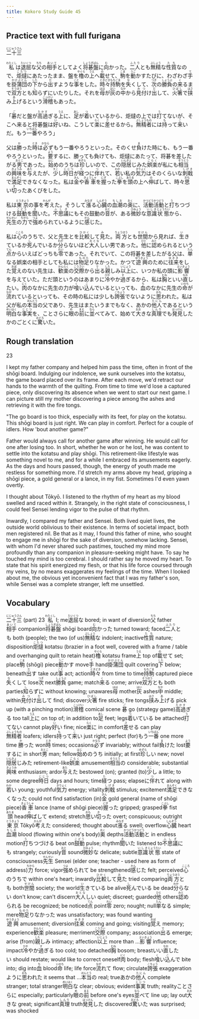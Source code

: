 ```yaml
---
title: Kokoro Study Guide 45
---
```


## Practice text with full furigana

<p>
<ruby><rb>二十三</rb><rt>にじゅうさん</rt></ruby>
</p>

<p>
<ruby><rb>私</rb><rt>わたくし</rt></ruby>は<ruby><rb>退屈</rb><rt>たいくつ</rt></ruby>な<ruby><rb>父</rb><rt>ちち</rt></ruby>の<ruby><rb>相手</rb><rt>あいて</rt></ruby>としてよく<ruby><rb>将碁盤</rb><rt>しょうぎばん</rt></ruby>に<ruby><rb>向</rb><rt>む</rt></ruby>かった。<ruby><rb>二人</rb><rt>ふたり</rt></ruby>とも<ruby><rb>無精</rb><rt>ぶしょう</rt></ruby>な<ruby><rb>性質</rb><rt>たち</rt></ruby>なので、<ruby><rb>炬燵</rb><rt>こたつ</rt></ruby>にあたったまま、盤を<ruby><rb>櫓</rb><rt>やぐら</rt></ruby>の<ruby><rb>上</rb><rt>うえ</rt></ruby>へ<ruby><rb>載</rb><rt>の</rt></ruby>せて、<ruby><rb>駒</rb><rt>こま</rt></ruby>を<ruby><rb>動</rb><rt>うご</rt></ruby>かすたびに、わざわざ<ruby><rb>手</rb><rt>て</rt></ruby>を<ruby><rb>掛蒲団</rb><rt>かけぶとん</rt></ruby>の<ruby><rb>下</rb><rt>した</rt></ruby>から<ruby><rb>出</rb><rt>だ</rt></ruby>すような<ruby><rb>事</rb><rt>こと</rt></ruby>をした。<ruby><rb>時々</rb><rt>ときどき</rt></ruby><ruby><rb>持駒</rb><rt>もちごま</rt></ruby>を<ruby><rb>失</rb><rt>な</rt></ruby>くして、<ruby><rb>次</rb><rt>つぎ</rt></ruby>の<ruby><rb>勝負</rb><rt>しょうぶ</rt></ruby>の<ruby><rb>来</rb><rt>く</rt></ruby>るまで<ruby><rb>双方</rb><rt>そうほう</rt></ruby>とも<ruby><rb>知</rb><rt>し</rt></ruby>らずにいたりした。それを<ruby><rb>母</rb><rt>はは</rt></ruby>が<ruby><rb>灰</rb><rt>はい</rt></ruby>の<ruby><rb>中</rb><rt>なか</rt></ruby>から<ruby><rb>見付</rb><rt>みつ</rt></ruby>け<ruby><rb>出</rb><rt>だ</rt></ruby>して、<ruby><rb>火箸</rb><rt>ひばし</rt></ruby>で<ruby><rb>挟</rb><rt>はさ</rt></ruby>み<ruby><rb>上</rb><rt>あ</rt></ruby>げるという<ruby><rb>滑稽</rb><rt>こっけい</rt></ruby>もあった。
</p>

<p>
「<ruby><rb>碁</rb><rt>ご</rt></ruby>だと盤が<ruby><rb>高過</rb><rt>たかす</rt></ruby>ぎる<ruby><rb>上</rb><rt>うえ</rt></ruby>に、<ruby><rb>足</rb><rt>あし</rt></ruby>が<ruby><rb>着</rb><rt>つ</rt></ruby>いているから、炬燵の上では<ruby><rb>打</rb><rt>う</rt></ruby>てないが、そこへ来ると将碁盤は<ruby><rb>好</rb><rt>い</rt></ruby>いね、こうして<ruby><rb>楽</rb><rt>らく</rt></ruby>に<ruby><rb>差</rb><rt>さ</rt></ruby>せるから。<ruby><rb>無精者</rb><rt>ぶしょうもの</rt></ruby>には<ruby><rb>持</rb><rt>も</rt></ruby>って<ruby><rb>来</rb><rt>こ</rt></ruby>いだ。もう<ruby><rb>一番</rb><rt>いちばん</rt></ruby>やろう」
</p>

<p>
父は<ruby><rb>勝</rb><rt>か</rt></ruby>った<ruby><rb>時</rb><rt>とき</rt></ruby>は<ruby><rb>必</rb><rt>かなら</rt></ruby>ずもう一番やろうといった。そのくせ<ruby><rb>負</rb><rt>ま</rt></ruby>けた時にも、もう一番やろうといった。<ruby><rb>要</rb><rt>よう</rt></ruby>するに、勝っても負けても、炬燵にあたって、将碁を差したがる<ruby><rb>男</rb><rt>おとこ</rt></ruby>であった。<ruby><rb>始</rb><rt>はじ</rt></ruby>めのうちは<ruby><rb>珍</rb><rt>めずら</rt></ruby>しいので、この<ruby><rb>隠居</rb><rt>いんきょ</rt></ruby>じみた<ruby><rb>娯楽</rb><rt>ごらく</rt></ruby>が私にも<ruby><rb>相当</rb><rt>そうとう</rt></ruby>の<ruby><rb>興味</rb><rt>きょうみ</rt></ruby>を<ruby><rb>与</rb><rt>あた</rt></ruby>えたが、<ruby><rb>少</rb><rt>すこ</rt></ruby>し<ruby><rb>時日</rb><rt>じじつ</rt></ruby>が<ruby><rb>経</rb><rt>た</rt></ruby>つに<ruby><rb>伴</rb><rt>つ</rt></ruby>れて、<ruby><rb>若</rb><rt>わか</rt></ruby>い私の<ruby><rb>気力</rb><rt>きりょく</rt></ruby>はそのくらいな<ruby><rb>刺戟</rb><rt>しげき</rt></ruby>で<ruby><rb>満足</rb><rt>まんぞく</rt></ruby>できなくなった。私は<ruby><rb>金</rb><rt>きん</rt></ruby>や<ruby><rb>香車</rb><rt>きょうしゃ</rt></ruby>を<ruby><rb>握</rb><rt>にぎ</rt></ruby>った<ruby><rb>拳</rb><rt>こぶし</rt></ruby>を<ruby><rb>頭</rb><rt>あたま</rt></ruby>の上へ<ruby><rb>伸</rb><rt>の</rt></ruby>ばして、時々<ruby><rb>思</rb><rt>おも</rt></ruby>い<ruby><rb>切</rb><rt>き</rt></ruby>ったあくびをした。
</p>

<p>
私は<ruby><rb>東京</rb><rt>とうきょう</rt></ruby>の事を<ruby><rb>考</rb><rt>かんが</rt></ruby>えた。そうして<ruby><rb>漲</rb><rt>みなぎ</rt></ruby>る<ruby><rb>心臓</rb><rt>しんぞう</rt></ruby>の<ruby><rb>血潮</rb><rt>ちしお</rt></ruby>の<ruby><rb>奥</rb><rt>おく</rt></ruby>に、<ruby><rb>活動活動</rb><rt>かつどうかつどう</rt></ruby>と<ruby><rb>打</rb><rt>う</rt></ruby>ちつづける<ruby><rb>鼓動</rb><rt>こどう</rt></ruby>を<ruby><rb>聞</rb><rt>き</rt></ruby>いた。<ruby><rb>不思議</rb><rt>ふしぎ</rt></ruby>にもその鼓動の<ruby><rb>音</rb><rt>おと</rt></ruby>が、ある<ruby><rb>微妙</rb><rt>びみょう</rt></ruby>な<ruby><rb>意識</rb><rt>いしき</rt></ruby><ruby><rb>状態</rb><rt>じょうたい</rt></ruby>から、<ruby><rb>先生</rb><rt>せんせい</rt></ruby>の<ruby><rb>力</rb><rt>ちから</rt></ruby>で<ruby><rb>強</rb><rt>つよ</rt></ruby>められているように<ruby><rb>感</rb><rt>かん</rt></ruby>じた。
</p>

<p>
私は<ruby><rb>心</rb><rt>こころ</rt></ruby>のうちで、父と先生とを<ruby><rb>比較</rb><rt>ひかく</rt></ruby>して<ruby><rb>見</rb><rt>み</rt></ruby>た。<ruby><rb>両方</rb><rt>りょうほう</rt></ruby>とも<ruby><rb>世間</rb><rt>せけん</rt></ruby>から見れば、<ruby><rb>生</rb><rt>い</rt></ruby>きているか<ruby><rb>死</rb><rt>し</rt></ruby>んでいるか<ruby><rb>分</rb><rt>わか</rt></ruby>らないほど<ruby><rb>大人</rb><rt>おとな</rt></ruby>しい男であった。<ruby><rb>他</rb><rt>ひと</rt></ruby>に<ruby><rb>認</rb><rt>みと</rt></ruby>められるという<ruby><rb>点</rb><rt>てん</rt></ruby>からいえばどっちも<ruby><rb>零</rb><rt>れい</rt></ruby>であった。それでいて、この将碁を差したがる父は、<ruby><rb>単</rb><rt>たん</rt></ruby>なる娯楽の相手としても私には<ruby><rb>物足</rb><rt>ものた</rt></ruby>りなかった。かつて<ruby><rb>遊興</rb><rt>ゆうきょう</rt></ruby>のために<ruby><rb>往来</rb><rt>ゆきき</rt></ruby>をした<ruby><rb>覚</rb><rt>おぼ</rt></ruby>えのない先生は、<ruby><rb>歓楽</rb><rt>かんらく</rt></ruby>の<ruby><rb>交際</rb><rt>こうさい</rt></ruby>から<ruby><rb>出</rb><rt>で</rt></ruby>る<ruby><rb>親</rb><rt>した</rt></ruby>しみ<ruby><rb>以上</rb><rt>いじょう</rt></ruby>に、いつか私の頭に<ruby><rb>影響</rb><rt>えいきょう</rt></ruby>を与えていた。ただ頭というのはあまりに<ruby><rb>冷</rb><rt>ひや</rt></ruby>やか<ruby><rb>過</rb><rt>す</rt></ruby>ぎるから、私は<ruby><rb>胸</rb><rt>むね</rt></ruby>といい<ruby><rb>直</rb><rt>なお</rt></ruby>したい。<ruby><rb>肉</rb><rt>にく</rt></ruby>のなかに先生の力が<ruby><rb>喰</rb><rt>く</rt></ruby>い<ruby><rb>込</rb><rt>こ</rt></ruby>んでいるといっても、<ruby><rb>血</rb><rt>ち</rt></ruby>のなかに先生の<ruby><rb>命</rb><rt>いのち</rt></ruby>が<ruby><rb>流</rb><rt>なが</rt></ruby>れているといっても、その時の私には少しも<ruby><rb>誇張</rb><rt>こちょう</rt></ruby>でないように<ruby><rb>思</rb><rt>おも</rt></ruby>われた。私は父が私の<ruby><rb>本当</rb><rt>ほんとう</rt></ruby>の父であり、先生はまたいうまでもなく、あかの<ruby><rb>他人</rb><rt>たにん</rt></ruby>であるという<ruby><rb>明白</rb><rt>めいはく</rt></ruby>な<ruby><rb>事実</rb><rt>じじつ</rt></ruby>を、ことさらに<ruby><rb>眼</rb><rt>め</rt></ruby>の<ruby><rb>前</rb><rt>まえ</rt></ruby>に<ruby><rb>並</rb><rt>なら</rt></ruby>べてみて、始めて<ruby><rb>大</rb><rt>おお</rt></ruby>きな<ruby><rb>真理</rb><rt>しんり</rt></ruby>でも<ruby><rb>発見</rb><rt>はっけん</rt></ruby>したかのごとくに<ruby><rb>驚</rb><rt>おどろ</rt></ruby>いた。
</p>


## Rough translation

23

I kept my father company and helped him pass the time, often in front of the shōgi board. Indulging our indolence, we sunk ourselves into the kotatsu, the game board placed over its frame. After each move, we'd retract our hands to the warmth of the quilting. From time to time we'd lose a captured piece, only discovering its absence when we went to start our next game. I can picture still my mother discovering a piece among the ashes and retrieving it with the fire tongs.

"The go board is too thick, especially with its feet, for play on the kotatsu. This shōgi board is just right. We can play in comfort. Perfect for a couple of idlers. How 'bout another game?"

Father would always call for another game after winning. He would call for one after losing too. In short, whether he won or he lost, he was content to settle into the kotatsu and play shōgi. This retirement-like lifestyle was something novel to me, and for a while I embraced its amusements eagerly. As the days and hours passed, though, the energy of youth made me restless for something more. I'd stretch my arms above my head, gripping a shōgi piece, a gold general or a lance, in my fist. Sometimes I'd even yawn overtly.

I thought about Tōkyō. I listened to the rhythm of my heart as my blood swelled and raced within it. Strangely, in the right state of consciousness, I could feel Sensei lending vigor to the pulse of that rhythm.

Inwardly, I compared my father and Sensei. Both lived quiet lives, the outside world oblivious to their existence. In terms of societal impact, both men registered nil. Be that as it may, I found this father of mine, who sought to engage me in shōgi for the sake of diversion, somehow lacking. Sensei, with whom I'd never shared such pastimes, touched my mind more profoundly than any companion in pleasure-seeking might have. To say he touched my mind is too cerebral. I should rather say he moved my heart. To state that his spirit energized my flesh, or that his life force coursed through my veins, by no means exaggerates my feelings of the time. When I looked about me, the obvious yet inconvenient fact that I was my father's son, while Sensei was a complete stranger, left me unsettled.          


## Vocabulary

<p>
<span class="vocabstudy"><ruby><rb>二十三</rb><rt>にじゅうさん</rt></ruby>&nbsp;(part) 23</span>
<span class="vocabstudy"><ruby><rb>私</rb><rt>わたくし</rt></ruby>&nbsp;I; me</span><span class="vocabstudy"><ruby><rb>退屈</rb><rt>たいくつ</rt></ruby>な&nbsp;bored; in want of diversion</span><span class="vocabstudy"><ruby><rb>父</rb><rt>ちち</rt></ruby>&nbsp;father</span><span class="vocabstudy"><ruby><rb>相手</rb><rt>あいて</rt></ruby>&nbsp;companion</span><span class="vocabstudy"><ruby><rb>将碁盤</rb><rt>しょうぎばん</rt></ruby>&nbsp;shōgi board</span><span class="vocabstudy"><ruby><rb>向</rb><rt>む</rt></ruby>かった&nbsp;turned toward; faced</span><span class="vocabstudy"><ruby><rb>二人</rb><rt>ふたり</rt></ruby>とも&nbsp;both (people); the two (of us)</span><span class="vocabstudy"><ruby><rb>無精</rb><rt>ぶしょう</rt></ruby>な&nbsp;indolent; inactive</span><span class="vocabstudy"><ruby><rb>性質</rb><rt>たち</rt></ruby>&nbsp;nature; disposition</span><span class="vocabstudy"><ruby><rb>炬燵</rb><rt>こたつ</rt></ruby>&nbsp;kotatsu (brazier in a foot well, covered with a frame / table and overhanging quilt to retain heat)</span><span class="vocabstudy"><ruby><rb>櫓</rb><rt>やぐら</rt></ruby>&nbsp;kotatsu frame</span><span class="vocabstudy"><ruby><rb>上</rb><rt>うえ</rt></ruby>&nbsp;top of</span><span class="vocabstudy"><ruby><rb>載</rb><rt>の</rt></ruby>せて&nbsp;set; place</span><span class="vocabstudy"><ruby><rb>駒</rb><rt>こま</rt></ruby>&nbsp;(shōgi) piece</span><span class="vocabstudy"><ruby><rb>動</rb><rt>うご</rt></ruby>かす&nbsp;move</span><span class="vocabstudy"><ruby><rb>手</rb><rt>て</rt></ruby>&nbsp;hand</span><span class="vocabstudy"><ruby><rb>掛蒲団</rb><rt>かけぶとん</rt></ruby>&nbsp;quilt covering</span><span class="vocabstudy"><ruby><rb>下</rb><rt>した</rt></ruby>&nbsp;below; beneath</span><span class="vocabstudy"><ruby><rb>出</rb><rt>だ</rt></ruby>す&nbsp;take out</span><span class="vocabstudy"><ruby><rb>事</rb><rt>こと</rt></ruby>&nbsp;act; action</span><span class="vocabstudy"><ruby><rb>時々</rb><rt>ときどき</rt></ruby>&nbsp;from time to time</span><span class="vocabstudy"><ruby><rb>持駒</rb><rt>もちごま</rt></ruby>&nbsp;captured piece</span><span class="vocabstudy"><ruby><rb>失</rb><rt>な</rt></ruby>くして&nbsp;lose</span><span class="vocabstudy"><ruby><rb>次</rb><rt>つぎ</rt></ruby>&nbsp;next</span><span class="vocabstudy"><ruby><rb>勝負</rb><rt>しょうぶ</rt></ruby>&nbsp;game; match</span><span class="vocabstudy"><ruby><rb>来</rb><rt>く</rt></ruby>る&nbsp;come; arrive</span><span class="vocabstudy"><ruby><rb>双方</rb><rt>そうほう</rt></ruby>とも&nbsp;both parties</span><span class="vocabstudy"><ruby><rb>知</rb><rt>し</rt></ruby>らずに&nbsp;without knowing; unawares</span><span class="vocabstudy"><ruby><rb>母</rb><rt>はは</rt></ruby>&nbsp;mother</span><span class="vocabstudy"><ruby><rb>灰</rb><rt>はい</rt></ruby>&nbsp;ashes</span><span class="vocabstudy"><ruby><rb>中</rb><rt>なか</rt></ruby>&nbsp;middle; within</span><span class="vocabstudy"><ruby><rb>見付</rb><rt>みつ</rt></ruby>け<ruby><rb>出</rb><rt>だ</rt></ruby>して&nbsp;find; discover</span><span class="vocabstudy"><ruby><rb>火箸</rb><rt>ひばし</rt></ruby>&nbsp;fire sticks; fire tongs</span><span class="vocabstudy"><ruby><rb>挟</rb><rt>はさ</rt></ruby>み<ruby><rb>上</rb><rt>あ</rt></ruby>げる&nbsp;pick up (with a pinching motion)</span><span class="vocabstudy"><ruby><rb>滑稽</rb><rt>こっけい</rt></ruby>&nbsp;comical scene</span>
<span class="vocabstudy"><ruby><rb>碁</rb><rt>ご</rt></ruby>&nbsp;go (strategy game)</span><span class="vocabstudy"><ruby><rb>高過</rb><rt>たかす</rt></ruby>ぎる&nbsp;too tall</span><span class="vocabstudy"><ruby><rb>上</rb><rt>うえ</rt></ruby>に&nbsp;on top of; in addition to</span><span class="vocabstudy"><ruby><rb>足</rb><rt>あし</rt></ruby>&nbsp;feet; legs</span><span class="vocabstudy"><ruby><rb>着</rb><rt>つ</rt></ruby>いている&nbsp;be attached</span><span class="vocabstudy"><ruby><rb>打</rb><rt>う</rt></ruby>てない&nbsp;cannot play</span><span class="vocabstudy"><ruby><rb>好</rb><rt>い</rt></ruby>い&nbsp;fine; nice</span><span class="vocabstudy"><ruby><rb>楽</rb><rt>らく</rt></ruby>に&nbsp;in comfort</span><span class="vocabstudy"><ruby><rb>差</rb><rt>さ</rt></ruby>せる&nbsp;can play</span><span class="vocabstudy"><ruby><rb>無精者</rb><rt>ぶしょうもの</rt></ruby>&nbsp;loafers; idlers</span><span class="vocabstudy"><ruby><rb>持</rb><rt>も</rt></ruby>って<ruby><rb>来</rb><rt>こ</rt></ruby>い&nbsp;just right; perfect (for)</span><span class="vocabstudy">もう<ruby><rb>一番</rb><rt>いちばん</rt></ruby>&nbsp;one more time</span>
<span class="vocabstudy"><ruby><rb>勝</rb><rt>か</rt></ruby>った&nbsp;won</span><span class="vocabstudy"><ruby><rb>時</rb><rt>とき</rt></ruby>&nbsp;times; occasions</span><span class="vocabstudy"><ruby><rb>必</rb><rt>かなら</rt></ruby>ず&nbsp;invariably; without fail</span><span class="vocabstudy"><ruby><rb>負</rb><rt>ま</rt></ruby>けた&nbsp;lost</span><span class="vocabstudy"><ruby><rb>要</rb><rt>よう</rt></ruby>するに&nbsp;in short</span><span class="vocabstudy"><ruby><rb>男</rb><rt>おとこ</rt></ruby>&nbsp;man; fellow</span><span class="vocabstudy"><ruby><rb>始</rb><rt>はじ</rt></ruby>めのうち&nbsp;initially; at first</span><span class="vocabstudy"><ruby><rb>珍</rb><rt>めずら</rt></ruby>しい&nbsp;new; novel</span><span class="vocabstudy"><ruby><rb>隠居</rb><rt>いんきょ</rt></ruby>じみた&nbsp;retirement-like</span><span class="vocabstudy"><ruby><rb>娯楽</rb><rt>ごらく</rt></ruby>&nbsp;amusement</span><span class="vocabstudy"><ruby><rb>相当</rb><rt>そうとう</rt></ruby>の&nbsp;considerable; substantial</span><span class="vocabstudy"><ruby><rb>興味</rb><rt>きょうみ</rt></ruby>&nbsp;enthusiasm; ardor</span><span class="vocabstudy"><ruby><rb>与</rb><rt>あた</rt></ruby>えた&nbsp;bestowed (on); granted (to)</span><span class="vocabstudy"><ruby><rb>少</rb><rt>すこ</rt></ruby>し&nbsp;a little; to some degree</span><span class="vocabstudy"><ruby><rb>時日</rb><rt>じじつ</rt></ruby>&nbsp;days and hours; time</span><span class="vocabstudy"><ruby><rb>経</rb><rt>た</rt></ruby>つ&nbsp;pass; elapse</span><span class="vocabstudy">に<ruby><rb>伴</rb><rt>つ</rt></ruby>れて&nbsp;along with</span><span class="vocabstudy"><ruby><rb>若</rb><rt>わか</rt></ruby>い&nbsp;young; youthful</span><span class="vocabstudy"><ruby><rb>気力</rb><rt>きりょく</rt></ruby>&nbsp;energy; vitality</span><span class="vocabstudy"><ruby><rb>刺戟</rb><rt>しげき</rt></ruby>&nbsp;stimulus; excitement</span><span class="vocabstudy"><ruby><rb>満足</rb><rt>まんぞく</rt></ruby>できなくなった&nbsp;could not find satisfaction (in)</span><span class="vocabstudy"><ruby><rb>金</rb><rt>きん</rt></ruby>&nbsp;gold general (name of shōgi piece)</span><span class="vocabstudy"><ruby><rb>香車</rb><rt>きょうしゃ</rt></ruby>&nbsp;lance (name of shōgi piece)</span><span class="vocabstudy"><ruby><rb>握</rb><rt>にぎ</rt></ruby>った&nbsp;gripped; grasped</span><span class="vocabstudy"><ruby><rb>拳</rb><rt>こぶし</rt></ruby>&nbsp;fist</span><span class="vocabstudy"><ruby><rb>頭</rb><rt>あたま</rt></ruby>&nbsp;head</span><span class="vocabstudy"><ruby><rb>伸</rb><rt>の</rt></ruby>ばして&nbsp;extend; stretch</span><span class="vocabstudy"><ruby><rb>思</rb><rt>おも</rt></ruby>い<ruby><rb>切</rb><rt>き</rt></ruby>った&nbsp;overt; conspicuous; outright</span>
<span class="vocabstudy"><ruby><rb>東京</rb><rt>とうきょう</rt></ruby>&nbsp;Tōkyō</span><span class="vocabstudy"><ruby><rb>考</rb><rt>かんが</rt></ruby>えた&nbsp;considered; thought about</span><span class="vocabstudy"><ruby><rb>漲</rb><rt>みなぎ</rt></ruby>る&nbsp;swell; overflow</span><span class="vocabstudy"><ruby><rb>心臓</rb><rt>しんぞう</rt></ruby>&nbsp;heart</span><span class="vocabstudy"><ruby><rb>血潮</rb><rt>ちしお</rt></ruby>&nbsp;blood (flowing within one's body)</span><span class="vocabstudy"><ruby><rb>奥</rb><rt>おく</rt></ruby>&nbsp;depths</span><span class="vocabstudy"><ruby><rb>活動活動</rb><rt>かつどうかつどう</rt></ruby>と&nbsp;in endless motion</span><span class="vocabstudy"><ruby><rb>打</rb><rt>う</rt></ruby>ちつづける&nbsp;beat on</span><span class="vocabstudy"><ruby><rb>鼓動</rb><rt>こどう</rt></ruby>&nbsp;pulse; rhythm</span><span class="vocabstudy"><ruby><rb>聞</rb><rt>き</rt></ruby>いた&nbsp;listened to</span><span class="vocabstudy"><ruby><rb>不思議</rb><rt>ふしぎ</rt></ruby>にも&nbsp;strangely; curiously</span><span class="vocabstudy"><ruby><rb>音</rb><rt>おと</rt></ruby>&nbsp;sound</span><span class="vocabstudy"><ruby><rb>微妙</rb><rt>びみょう</rt></ruby>な&nbsp;delicate; subtle</span><span class="vocabstudy"><ruby><rb>意識</rb><rt>いしき</rt></ruby><ruby><rb>状態</rb><rt>じょうたい</rt></ruby>&nbsp;state of consciousness</span><span class="vocabstudy"><ruby><rb>先生</rb><rt>せんせい</rt></ruby>&nbsp;Sensei (elder one; teacher - used here as form of address)</span><span class="vocabstudy"><ruby><rb>力</rb><rt>ちから</rt></ruby>&nbsp;force; vigor</span><span class="vocabstudy"><ruby><rb>強</rb><rt>つよ</rt></ruby>められて&nbsp;be strengthened</span><span class="vocabstudy"><ruby><rb>感</rb><rt>かん</rt></ruby>じた&nbsp;felt; perceived</span>
<span class="vocabstudy"><ruby><rb>心</rb><rt>こころ</rt></ruby>のうちで&nbsp;within one's heart; inwardly</span><span class="vocabstudy"><ruby><rb>比較</rb><rt>ひかく</rt></ruby>して<ruby><rb>見</rb><rt>み</rt></ruby>た&nbsp;tried comparing</span><span class="vocabstudy"><ruby><rb>両方</rb><rt>りょうほう</rt></ruby>とも&nbsp;both</span><span class="vocabstudy"><ruby><rb>世間</rb><rt>せけん</rt></ruby>&nbsp;society; the world</span><span class="vocabstudy"><ruby><rb>生</rb><rt>い</rt></ruby>きている&nbsp;be alive</span><span class="vocabstudy"><ruby><rb>死</rb><rt>し</rt></ruby>んでいる&nbsp;be dead</span><span class="vocabstudy"><ruby><rb>分</rb><rt>わか</rt></ruby>らない&nbsp;don't know; can't discern</span><span class="vocabstudy"><ruby><rb>大人</rb><rt>おとな</rt></ruby>しい&nbsp;quiet; discreet; guarded</span><span class="vocabstudy"><ruby><rb>他</rb><rt>ひと</rt></ruby>&nbsp;others</span><span class="vocabstudy"><ruby><rb>認</rb><rt>みと</rt></ruby>められる&nbsp;be recognized; be noticed</span><span class="vocabstudy"><ruby><rb>点</rb><rt>てん</rt></ruby>&nbsp;point</span><span class="vocabstudy"><ruby><rb>零</rb><rt>れい</rt></ruby>&nbsp;zero; nought; null</span><span class="vocabstudy"><ruby><rb>単</rb><rt>たん</rt></ruby>なる&nbsp;simple; mere</span><span class="vocabstudy"><ruby><rb>物足</rb><rt>ものた</rt></ruby>りなかった&nbsp;was unsatisfactory; was found wanting</span><span class="vocabstudy"><ruby><rb>遊興</rb><rt>ゆうきょう</rt></ruby>&nbsp;amusement; diversion</span><span class="vocabstudy"><ruby><rb>往来</rb><rt>ゆきき</rt></ruby>&nbsp;coming and going; visiting</span><span class="vocabstudy"><ruby><rb>覚</rb><rt>おぼ</rt></ruby>え&nbsp;memory; experience</span><span class="vocabstudy"><ruby><rb>歓楽</rb><rt>かんらく</rt></ruby>&nbsp;pleasure; merriment</span><span class="vocabstudy"><ruby><rb>交際</rb><rt>こうさい</rt></ruby>&nbsp;company; association</span><span class="vocabstudy"><ruby><rb>出</rb><rt>で</rt></ruby>る&nbsp;emerge; arise (from)</span><span class="vocabstudy"><ruby><rb>親</rb><rt>した</rt></ruby>しみ&nbsp;intimacy; affection</span><span class="vocabstudy"><ruby><rb>以上</rb><rt>いじょう</rt></ruby>&nbsp;more than ...</span><span class="vocabstudy"><ruby><rb>影響</rb><rt>えいきょう</rt></ruby>&nbsp;influence; impact</span><span class="vocabstudy"><ruby><rb>冷</rb><rt>ひや</rt></ruby>やか<ruby><rb>過</rb><rt>す</rt></ruby>ぎる&nbsp;too cold; too detached</span><span class="vocabstudy"><ruby><rb>胸</rb><rt>むね</rt></ruby>&nbsp;bosom; breast</span><span class="vocabstudy">いい<ruby><rb>直</rb><rt>なお</rt></ruby>したい&nbsp;should restate; would like to correct oneself</span><span class="vocabstudy"><ruby><rb>肉</rb><rt>にく</rt></ruby>&nbsp;body; flesh</span><span class="vocabstudy"><ruby><rb>喰</rb><rt>く</rt></ruby>い<ruby><rb>込</rb><rt>こ</rt></ruby>んで&nbsp;bite into; dig into</span><span class="vocabstudy"><ruby><rb>血</rb><rt>ち</rt></ruby>&nbsp;blood</span><span class="vocabstudy"><ruby><rb>命</rb><rt>いのち</rt></ruby>&nbsp;life; life force</span><span class="vocabstudy"><ruby><rb>流</rb><rt>なが</rt></ruby>れて&nbsp;flow; circulate</span><span class="vocabstudy"><ruby><rb>誇張</rb><rt>こちょう</rt></ruby>&nbsp;exaggeration</span><span class="vocabstudy">ように<ruby><rb>思</rb><rt>おも</rt></ruby>われた&nbsp;it seems that ...</span><span class="vocabstudy"><ruby><rb>本当</rb><rt>ほんとう</rt></ruby>の&nbsp;real; true</span><span class="vocabstudy">あかの<ruby><rb>他人</rb><rt>たにん</rt></ruby>&nbsp;complete stranger; total stranger</span><span class="vocabstudy"><ruby><rb>明白</rb><rt>めいはく</rt></ruby>な&nbsp;clear; obvious; evident</span><span class="vocabstudy"><ruby><rb>事実</rb><rt>じじつ</rt></ruby>&nbsp;truth; reality</span><span class="vocabstudy">ことさらに&nbsp;especially; particularly</span><span class="vocabstudy"><ruby><rb>眼</rb><rt>め</rt></ruby>の<ruby><rb>前</rb><rt>まえ</rt></ruby>&nbsp;before one's eyes</span><span class="vocabstudy"><ruby><rb>並</rb><rt>なら</rt></ruby>べて&nbsp;line up; lay out</span><span class="vocabstudy"><ruby><rb>大</rb><rt>おお</rt></ruby>きな&nbsp;great; significant</span><span class="vocabstudy"><ruby><rb>真理</rb><rt>しんり</rt></ruby>&nbsp;truth</span><span class="vocabstudy"><ruby><rb>発見</rb><rt>はっけん</rt></ruby>した&nbsp;discovered</span><span class="vocabstudy"><ruby><rb>驚</rb><rt>おどろ</rt></ruby>いた&nbsp;was surprised; was shocked</span>
</p>
